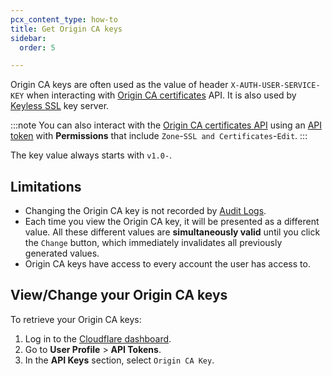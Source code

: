 ```yaml
---
pcx_content_type: how-to
title: Get Origin CA keys
sidebar:
  order: 5

---
```


Origin CA keys are often used as the value of header `X-AUTH-USER-SERVICE-KEY` when interacting with [Origin CA certificates](/ssl/origin-configuration/origin-ca/) API. It is also used by [Keyless SSL](/ssl/keyless-ssl/) key server.

:::note
You can also interact with the [Origin CA certificates API](/ssl/origin-configuration/origin-ca/#api-calls) using an [API token](/fundamentals/api/get-started/create-token/) with **Permissions** that include `Zone`-`SSL and Certificates`-`Edit`.
:::

The key value always starts with `v1.0-`.

## Limitations

* Changing the Origin CA key is not recorded by [Audit Logs](/fundamentals/setup/account/account-security/review-audit-logs/).
* Each time you view the Origin CA key, it will be presented as a different value. All these different values are **simultaneously valid** until you click the `Change` button, which immediately invalidates all previously generated values.
* Origin CA keys have access to every account the user has access to.

## View/Change your Origin CA keys

To retrieve your Origin CA keys:

1. Log in to the [Cloudflare dashboard](https://dash.cloudflare.com).
2. Go to **User Profile** > **API Tokens**.
3. In the **API Keys** section, select `Origin CA Key`.
